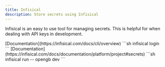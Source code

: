 ```yaml
---
title: Infisical
description: Store secrets using Infisical
---
```


Infisical is an easy to use tool for managing secrets. This is helpful for when dealing with API keys in development.

<Steps>
    <Step title="Install Infisical">
        [Documentation](https://infisical.com/docs/cli/overview)
    </Step>
    <Step title="Login">
        ```sh
        infisical login
        ```
    </Step>
    <Step title="Populate environment variables">
        [Documentation](https://infisical.com/docs/documentation/platform/project#secrets)
    </Step>
    <Step title="Run dev server with Infisical">
        ```sh
        infisical run -- opengb dev
        ```
    </Step>
</Steps>